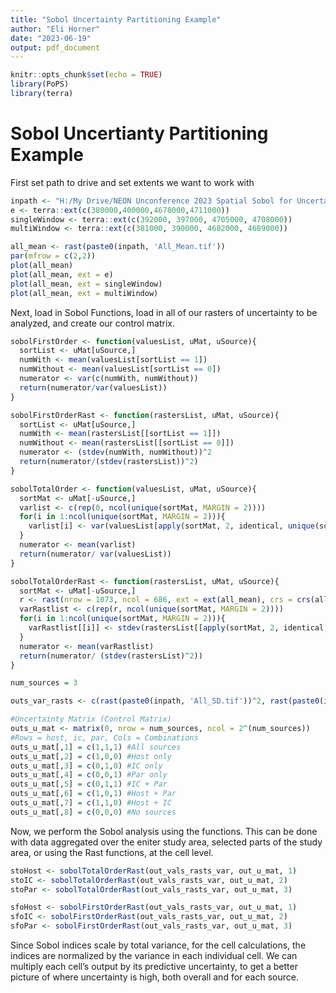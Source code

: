 ```yaml
---
title: "Sobol Uncertainty Partitioning Example"
author: "Eli Horner"
date: "2023-06-19"
output: pdf_document
---
```


```r
knitr::opts_chunk$set(echo = TRUE)
library(PoPS)
library(terra)
```

# Sobol Uncertianty Partitioning Example

First set path to drive and set extents we want to work with

```r
inpath <- "H:/My Drive/NEON Unconference 2023 Spatial Sobol for Uncertainty/Inputs for Sobol Method/Rasters/"
e <- terra::ext(c(380000,400000,4678000,4711000))
singleWindow <- terra::ext(c(392000, 397000, 4705000, 4708000))
multiWindow <- terra::ext(c(381000, 390000, 4682000, 4689000))

all_mean <- rast(paste0(inpath, 'All_Mean.tif'))
par(mfrow = c(2,2))
plot(all_mean)
plot(all_mean, ext = e)
plot(all_mean, ext = singleWindow)
plot(all_mean, ext = multiWindow)
```
Next, load in Sobol Functions, load in all of our rasters of uncertainty to be analyzed, and create our control matrix.

```r
sobolFirstOrder <- function(valuesList, uMat, uSource){
  sortList <- uMat[uSource,]
  numWith <- mean(valuesList[sortList == 1])
  numWithout <- mean(valuesList[sortList == 0])
  numerator <- var(c(numWith, numWithout))
  return(numerator/var(valuesList))
}

sobolFirstOrderRast <- function(rastersList, uMat, uSource){
  sortList <- uMat[uSource,]
  numWith <- mean(rastersList[[sortList == 1]])
  numWithout <- mean(rastersList[[sortList == 0]])
  numerator <- (stdev(numWith, numWithout))^2
  return(numerator/(stdev(rastersList))^2)
}

sobolTotalOrder <- function(valuesList, uMat, uSource){
  sortMat <- uMat[-uSource,]
  varlist <- c(rep(0, ncol(unique(sortMat, MARGIN = 2))))
  for(i in 1:ncol(unique(sortMat, MARGIN = 2))){
    varlist[i] <- var(valuesList[apply(sortMat, 2, identical, unique(sortMat, MARGIN = 2)[,i])])
  }
  numerator <- mean(varlist)
  return(numerator/ var(valuesList))
}

sobolTotalOrderRast <- function(rastersList, uMat, uSource){
  sortMat <- uMat[-uSource,]
  r <- rast(nrow = 1073, ncol = 686, ext = ext(all_mean), crs = crs(all_mean))
  varRastlist <- c(rep(r, ncol(unique(sortMat, MARGIN = 2))))
  for(i in 1:ncol(unique(sortMat, MARGIN = 2))){
    varRastlist[[i]] <- stdev(rastersList[[apply(sortMat, 2, identical, unique(sortMat, MARGIN = 2)[,i])]])^2
  }
  numerator <- mean(varRastlist)
  return(numerator/ (stdev(rastersList)^2))
}

num_sources = 3

outs_var_rasts <- c(rast(paste0(inpath, 'All_SD.tif'))^2, rast(paste0(inpath, 'Host_SD.tif'))^2, rast(paste0(inpath, 'IC_SD.tif'))^2, rast(paste0(inpath, 'Par_SD.tif'))^2, rast(paste0(inpath, 'NoHost_SD.tif'))^2, rast(paste0(inpath, 'NoIC_SD.tif'))^2, rast(paste0(inpath, 'NoPar_SD.tif'))^2, rast(paste0(inpath, 'None_SD.tif'))^2)

#Uncertainty Matrix (Control Matrix)
outs_u_mat <- matrix(0, nrow = num_sources, ncol = 2^(num_sources))
#Rows = host, ic, par, Cols = Combinations
outs_u_mat[,1] = c(1,1,1) #All sources
outs_u_mat[,2] = c(1,0,0) #Host only
outs_u_mat[,3] = c(0,1,0) #IC only
outs_u_mat[,4] = c(0,0,1) #Par only
outs_u_mat[,5] = c(0,1,1) #IC + Par
outs_u_mat[,6] = c(1,0,1) #Host + Par
outs_u_mat[,7] = c(1,1,0) #Host + IC
outs_u_mat[,8] = c(0,0,0) #No sources
```

Now, we perform the Sobol analysis using the functions. This can be done with data aggregated over the eniter study area, selected parts of the study area, or using the Rast functions, at the cell level.

```r
stoHost <- sobolTotalOrderRast(out_vals_rasts_var, out_u_mat, 1)
stoIC <- sobolTotalOrderRast(out_vals_rasts_var, out_u_mat, 2)
stoPar <- sobolTotalOrderRast(out_vals_rasts_var, out_u_mat, 3)

sfoHost <- sobolFirstOrderRast(out_vals_rasts_var, out_u_mat, 1)
sfoIC <- sobolFirstOrderRast(out_vals_rasts_var, out_u_mat, 2)
sfoPar <- sobolFirstOrderRast(out_vals_rasts_var, out_u_mat, 3)
```

Since Sobol indices scale by total variance, for the cell calculations, the indices are normalized by the variance in each individual cell. We can multiply each cell's output by its predictive uncertainty, to get a better picture of where uncertainty is high, both overall and for each source.